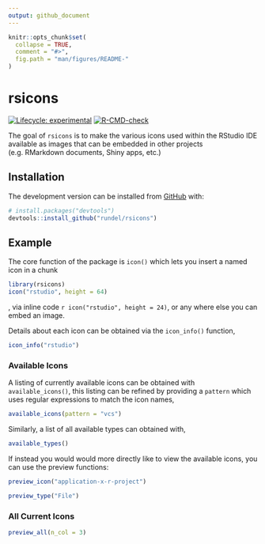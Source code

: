 ```yaml
---
output: github_document
---
```


<!-- README.md is generated from README.Rmd. Please edit that file -->

```r
knitr::opts_chunk$set(
  collapse = TRUE,
  comment = "#>",
  fig.path = "man/figures/README-"
)
```

# rsicons

<!-- badges: start -->
[![Lifecycle: experimental](https://img.shields.io/badge/lifecycle-experimental-orange.svg)](https://lifecycle.r-lib.org/articles/stages.html#experimental)
[![R-CMD-check](https://github.com/rundel/rsicons/workflows/R-CMD-check/badge.svg)](https://github.com/rundel/rsicons/actions)
<!-- badges: end -->

The goal of `rsicons` is to make the various icons used within the RStudio IDE available as images that can be embedded in other projects (e.g. RMarkdown documents, Shiny apps, etc.)

## Installation

<!--
You can install the released version of rsicons from [CRAN](https://CRAN.R-project.org) with:

``` r
install.packages("rsicons")
```
-->

The development version can be installed from [GitHub](https://github.com/) with:

``` r
# install.packages("devtools")
devtools::install_github("rundel/rsicons")
```

## Example

The core function of the package is `icon()` which lets you insert a named icon in a chunk 

```r
library(rsicons)
icon("rstudio", height = 64)
```

, via inline code `r icon("rstudio", height = 24)`, or any where else you can embed an image. 

Details about each icon can be obtained via the `icon_info()` function,

```r
icon_info("rstudio")
```



### Available Icons

A listing of currently available icons can be obtained with `available_icons()`, this listing can be refined by providing a `pattern` which uses regular expressions to match the icon names,
```r
available_icons(pattern = "vcs")
```

Similarly, a list of all available types can obtained with,
```r
available_types()
```

If instead you would would more directly like to view the available icons, you can use the preview functions:

```r
preview_icon("application-x-r-project")
```

```r
preview_type("File")
```

### All Current Icons

```r
preview_all(n_col = 3)
```
